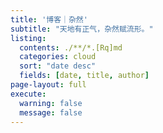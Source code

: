 ```yaml
---
title: '博客｜杂然'
subtitle: "天地有正气，杂然赋流形。"
listing:
  contents: ./**/*.[Rq]md
  categories: cloud
  sort: "date desc"
  fields: [date, title, author]
page-layout: full
execute: 
  warning: false
  message: false
---
```

